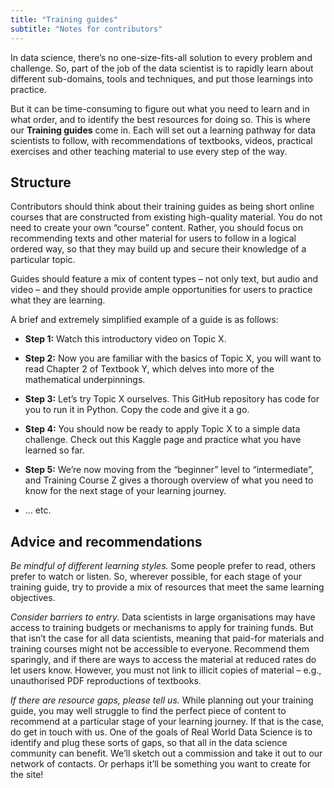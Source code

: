 ```yaml
---
title: "Training guides"
subtitle: "Notes for contributors"
---
```

In data science, there's no one-size-fits-all solution to every problem and challenge. So, part of the job of the data scientist is to rapidly learn about different sub-domains, tools and techniques, and put those learnings into practice.  

But it can be time-consuming to figure out what you need to learn and in what order, and to identify the best resources for doing so. This is where our **Training guides** come in. Each will set out a learning pathway for data scientists to follow, with recommendations of textbooks, videos, practical exercises and other teaching material to use every step of the way. 

## Structure 

Contributors should think about their training guides as being short online courses that are constructed from existing high-quality material. You do not need to create your own “course” content. Rather, you should focus on recommending texts and other material for users to follow in a logical ordered way, so that they may build up and secure their knowledge of a particular topic. 

Guides should feature a mix of content types – not only text, but audio and video – and they should provide ample opportunities for users to practice what they are learning.  

A brief and extremely simplified example of a guide is as follows: 

* **Step 1:** Watch this introductory video on Topic X. 

* **Step 2:** Now you are familiar with the basics of Topic X, you will want to read Chapter 2 of Textbook Y, which delves into more of the mathematical underpinnings. 

* **Step 3:** Let’s try Topic X ourselves. This GitHub repository has code for you to run it in Python. Copy the code and give it a go. 

* **Step 4:** You should now be ready to apply Topic X to a simple data challenge. Check out this Kaggle page and practice what you have learned so far. 

* **Step 5:** We’re now moving from the “beginner” level to “intermediate”, and Training Course Z gives a thorough overview of what you need to know for the next stage of your learning journey. 

* … etc. 

## Advice and recommendations 

*Be mindful of different learning styles.* Some people prefer to read, others prefer to watch or listen. So, wherever possible, for each stage of your training guide, try to provide a mix of resources that meet the same learning objectives. 

*Consider barriers to entry.* Data scientists in large organisations may have access to training budgets or mechanisms to apply for training funds. But that isn’t the case for all data scientists, meaning that paid-for materials and training courses might not be accessible to everyone. Recommend them sparingly, and if there are ways to access the material at reduced rates do let users know. However, you must not link to illicit copies of material – e.g., unauthorised PDF reproductions of textbooks.  

*If there are resource gaps, please tell us.* While planning out your training guide, you may well struggle to find the perfect piece of content to recommend at a particular stage of your learning journey. If that is the case, do get in touch with us. One of the goals of Real World Data Science is to identify and plug these sorts of gaps, so that all in the data science community can benefit. We’ll sketch out a commission and take it out to our network of contacts. Or perhaps it’ll be something you want to create for the site!